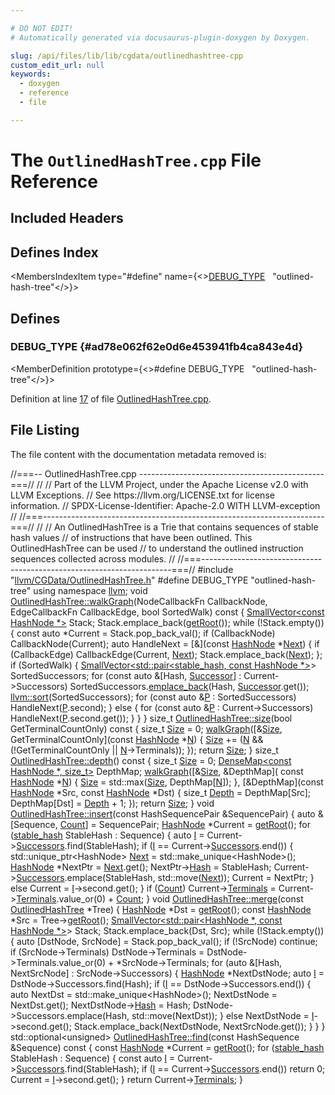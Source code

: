 ```yaml
---

# DO NOT EDIT!
# Automatically generated via docusaurus-plugin-doxygen by Doxygen.

slug: /api/files/lib/lib/cgdata/outlinedhashtree-cpp
custom_edit_url: null
keywords:
  - doxygen
  - reference
  - file

---
```





# The `OutlinedHashTree.cpp` File Reference

<DoxygenPage pluginConfig={pluginConfig}>



## Included Headers

<IncludesList>
<IncludesListItem
  filePath="llvm/CGData/OutlinedHashTree.h"
  permalink="/docs/api/files/include/include/llvm/include/llvm/cgdata/outlinedhashtree-h"
  isLocal="true" />
</IncludesList>

## Defines Index

<MembersIndex>

<MembersIndexItem
  type="#define"
  name={<><a href="#ad78e062f62e0d6e453941fb4ca843e4d">DEBUG&#95;TYPE</a>&nbsp;&nbsp;&nbsp;&quot;outlined-hash-tree&quot;</>}>
</MembersIndexItem>

</MembersIndex>


<SectionDefinition>

## Defines

### DEBUG&#95;TYPE {#ad78e062f62e0d6e453941fb4ca843e4d}

<MemberDefinition
  prototype={<>#define DEBUG&#95;TYPE&nbsp;&nbsp;&nbsp;&quot;outlined-hash-tree&quot;</>}>

Definition at line <a href="#l00017">17</a> of file <a href="/docs/api/files/lib/lib/cgdata/outlinedhashtree-cpp">OutlinedHashTree.cpp</a>.
</MemberDefinition>

</SectionDefinition>

## File Listing

The file content with the documentation metadata removed is:

<ProgramListing>

<Link id="l00001" /><CodeLine lineNumber="1"><span class="doxyHighlightComment">//===-- OutlinedHashTree.cpp ----------------------------------------------===//</span></CodeLine>
<Link id="l00002" /><CodeLine lineNumber="2"><span class="doxyHighlightComment">//</span></CodeLine>
<Link id="l00003" /><CodeLine lineNumber="3"><span class="doxyHighlightComment">// Part of the LLVM Project, under the Apache License v2.0 with LLVM Exceptions.</span></CodeLine>
<Link id="l00004" /><CodeLine lineNumber="4"><span class="doxyHighlightComment">// See https://llvm.org/LICENSE.txt for license information.</span></CodeLine>
<Link id="l00005" /><CodeLine lineNumber="5"><span class="doxyHighlightComment">// SPDX-License-Identifier: Apache-2.0 WITH LLVM-exception</span></CodeLine>
<Link id="l00006" /><CodeLine lineNumber="6"><span class="doxyHighlightComment">//</span></CodeLine>
<Link id="l00007" /><CodeLine lineNumber="7"><span class="doxyHighlightComment">//===----------------------------------------------------------------------===//</span></CodeLine>
<Link id="l00008" /><CodeLine lineNumber="8"><span class="doxyHighlightComment">//</span></CodeLine>
<Link id="l00009" /><CodeLine lineNumber="9"><span class="doxyHighlightComment">// An OutlinedHashTree is a Trie that contains sequences of stable hash values</span></CodeLine>
<Link id="l00010" /><CodeLine lineNumber="10"><span class="doxyHighlightComment">// of instructions that have been outlined. This OutlinedHashTree can be used</span></CodeLine>
<Link id="l00011" /><CodeLine lineNumber="11"><span class="doxyHighlightComment">// to understand the outlined instruction sequences collected across modules.</span></CodeLine>
<Link id="l00012" /><CodeLine lineNumber="12"><span class="doxyHighlightComment">//</span></CodeLine>
<Link id="l00013" /><CodeLine lineNumber="13"><span class="doxyHighlightComment">//===----------------------------------------------------------------------===//</span></CodeLine>
<Link id="l00014" /><CodeLine lineNumber="14"></CodeLine>
<Link id="l00015" /><CodeLine lineNumber="15"><span class="doxyHighlightPreprocessor">#include &quot;<a href="/docs/api/files/include/include/llvm/include/llvm/cgdata/outlinedhashtree-h">llvm/CGData/OutlinedHashTree.h</a>&quot;</span></CodeLine>
<Link id="l00016" /><CodeLine lineNumber="16"></CodeLine>
<Link id="l00017" /><CodeLine lineNumber="17" lineLink="#ad78e062f62e0d6e453941fb4ca843e4d"><span class="doxyHighlightPreprocessor">#define DEBUG&#95;TYPE &quot;outlined-hash-tree&quot;</span></CodeLine>
<Link id="l00018" /><CodeLine lineNumber="18"></CodeLine>
<Link id="l00019" /><CodeLine lineNumber="19"><span class="doxyHighlightKeyword">using namespace </span><span class="doxyHighlight"><a href="/docs/api/namespaces/llvm">llvm</a>;</span></CodeLine>
<Link id="l00020" /><CodeLine lineNumber="20"></CodeLine>
<Link id="l00021" /><CodeLine lineNumber="21" lineLink="/docs/api/classes/llvm/outlinedhashtree/#a692390cd6799e674710e434f3658418a"><span class="doxyHighlightKeywordType">void</span><span class="doxyHighlight"> <a href="/docs/api/classes/llvm/outlinedhashtree/#a692390cd6799e674710e434f3658418a">OutlinedHashTree::walkGraph</a>(NodeCallbackFn CallbackNode,</span></CodeLine>
<Link id="l00022" /><CodeLine lineNumber="22"><span class="doxyHighlight">                                 EdgeCallbackFn CallbackEdge,</span></CodeLine>
<Link id="l00023" /><CodeLine lineNumber="23"><span class="doxyHighlight">                                 </span><span class="doxyHighlightKeywordType">bool</span><span class="doxyHighlight"> SortedWalk)</span><span class="doxyHighlightKeyword"> const </span><span class="doxyHighlight">&#123;</span></CodeLine>
<Link id="l00024" /><CodeLine lineNumber="24"><span class="doxyHighlight">  <a href="/docs/api/classes/llvm/smallvector">SmallVector&lt;const HashNode &#42;&gt;</a> Stack;</span></CodeLine>
<Link id="l00025" /><CodeLine lineNumber="25"><span class="doxyHighlight">  Stack.emplace&#95;back(<a href="/docs/api/classes/llvm/outlinedhashtree/#a7ddda0cb27c6bde706044fdd46490ff7">getRoot</a>());</span></CodeLine>
<Link id="l00026" /><CodeLine lineNumber="26"></CodeLine>
<Link id="l00027" /><CodeLine lineNumber="27"><span class="doxyHighlight">  </span><span class="doxyHighlightKeywordFlow">while</span><span class="doxyHighlight"> (!Stack.empty()) &#123;</span></CodeLine>
<Link id="l00028" /><CodeLine lineNumber="28"><span class="doxyHighlight">    </span><span class="doxyHighlightKeyword">const</span><span class="doxyHighlight"> </span><span class="doxyHighlightKeyword">auto</span><span class="doxyHighlight"> &#42;Current = Stack.pop&#95;back&#95;val();</span></CodeLine>
<Link id="l00029" /><CodeLine lineNumber="29"><span class="doxyHighlight">    </span><span class="doxyHighlightKeywordFlow">if</span><span class="doxyHighlight"> (CallbackNode)</span></CodeLine>
<Link id="l00030" /><CodeLine lineNumber="30"><span class="doxyHighlight">      CallbackNode(Current);</span></CodeLine>
<Link id="l00031" /><CodeLine lineNumber="31"></CodeLine>
<Link id="l00032" /><CodeLine lineNumber="32"><span class="doxyHighlight">    </span><span class="doxyHighlightKeyword">auto</span><span class="doxyHighlight"> HandleNext = &#91;&amp;&#93;(</span><span class="doxyHighlightKeyword">const</span><span class="doxyHighlight"> <a href="/docs/api/structs/llvm/hashnode">HashNode</a> &#42;<a href="/docs/api/namespaces/llvm/#ab13c360340346d082b959b8cd79f2c1a">Next</a>) &#123;</span></CodeLine>
<Link id="l00033" /><CodeLine lineNumber="33"><span class="doxyHighlight">      </span><span class="doxyHighlightKeywordFlow">if</span><span class="doxyHighlight"> (CallbackEdge)</span></CodeLine>
<Link id="l00034" /><CodeLine lineNumber="34"><span class="doxyHighlight">        CallbackEdge(Current, <a href="/docs/api/namespaces/llvm/#ab13c360340346d082b959b8cd79f2c1a">Next</a>);</span></CodeLine>
<Link id="l00035" /><CodeLine lineNumber="35"><span class="doxyHighlight">      Stack.emplace&#95;back(<a href="/docs/api/namespaces/llvm/#ab13c360340346d082b959b8cd79f2c1a">Next</a>);</span></CodeLine>
<Link id="l00036" /><CodeLine lineNumber="36"><span class="doxyHighlight">    &#125;;</span></CodeLine>
<Link id="l00037" /><CodeLine lineNumber="37"><span class="doxyHighlight">    </span><span class="doxyHighlightKeywordFlow">if</span><span class="doxyHighlight"> (SortedWalk) &#123;</span></CodeLine>
<Link id="l00038" /><CodeLine lineNumber="38"><span class="doxyHighlight">      <a href="/docs/api/classes/llvm/smallvector">SmallVector&lt;std::pair&lt;stable&#95;hash, const HashNode &#42;&gt;</a>&gt; SortedSuccessors;</span></CodeLine>
<Link id="l00039" /><CodeLine lineNumber="39"><span class="doxyHighlight">      </span><span class="doxyHighlightKeywordFlow">for</span><span class="doxyHighlight"> (</span><span class="doxyHighlightKeyword">const</span><span class="doxyHighlight"> </span><span class="doxyHighlightKeyword">auto</span><span class="doxyHighlight"> &amp;&#91;Hash, <a href="/docs/api/namespaces/llvm/#a1eb5609345b906d024fbf9e4bc1adc06add2496ae8d635f9f169602771c88d376">Successor</a>&#93; : Current-&gt;Successors)</span></CodeLine>
<Link id="l00040" /><CodeLine lineNumber="40"><span class="doxyHighlight">        SortedSuccessors.<a href="/docs/api/classes/llvm/smallvectorimpl/#a396fcfee6914c76974b73c3d203da6a5">emplace&#95;back</a>(Hash, <a href="/docs/api/namespaces/llvm/#a1eb5609345b906d024fbf9e4bc1adc06add2496ae8d635f9f169602771c88d376">Successor</a>.get());</span></CodeLine>
<Link id="l00041" /><CodeLine lineNumber="41"><span class="doxyHighlight">      <a href="/docs/api/namespaces/llvm/#a74cdbd1e4f731e7d7cd83461b8b1de0b">llvm::sort</a>(SortedSuccessors);</span></CodeLine>
<Link id="l00042" /><CodeLine lineNumber="42"><span class="doxyHighlight">      </span><span class="doxyHighlightKeywordFlow">for</span><span class="doxyHighlight"> (</span><span class="doxyHighlightKeyword">const</span><span class="doxyHighlight"> </span><span class="doxyHighlightKeyword">auto</span><span class="doxyHighlight"> &amp;<a href="/docs/api/files/lib/lib/option/option-cpp/#a04665169063c8ca1f2ea96c27fc7c2b2">P</a> : SortedSuccessors)</span></CodeLine>
<Link id="l00043" /><CodeLine lineNumber="43"><span class="doxyHighlight">        HandleNext(<a href="/docs/api/files/lib/lib/option/option-cpp/#a04665169063c8ca1f2ea96c27fc7c2b2">P</a>.second);</span></CodeLine>
<Link id="l00044" /><CodeLine lineNumber="44"><span class="doxyHighlight">    &#125; </span><span class="doxyHighlightKeywordFlow">else</span><span class="doxyHighlight"> &#123;</span></CodeLine>
<Link id="l00045" /><CodeLine lineNumber="45"><span class="doxyHighlight">      </span><span class="doxyHighlightKeywordFlow">for</span><span class="doxyHighlight"> (</span><span class="doxyHighlightKeyword">const</span><span class="doxyHighlight"> </span><span class="doxyHighlightKeyword">auto</span><span class="doxyHighlight"> &amp;<a href="/docs/api/files/lib/lib/option/option-cpp/#a04665169063c8ca1f2ea96c27fc7c2b2">P</a> : Current-&gt;Successors)</span></CodeLine>
<Link id="l00046" /><CodeLine lineNumber="46"><span class="doxyHighlight">        HandleNext(<a href="/docs/api/files/lib/lib/option/option-cpp/#a04665169063c8ca1f2ea96c27fc7c2b2">P</a>.second.get());</span></CodeLine>
<Link id="l00047" /><CodeLine lineNumber="47"><span class="doxyHighlight">    &#125;</span></CodeLine>
<Link id="l00048" /><CodeLine lineNumber="48"><span class="doxyHighlight">  &#125;</span></CodeLine>
<Link id="l00049" /><CodeLine lineNumber="49"><span class="doxyHighlight">&#125;</span></CodeLine>
<Link id="l00050" /><CodeLine lineNumber="50"></CodeLine>
<Link id="l00051" /><CodeLine lineNumber="51" lineLink="/docs/api/classes/llvm/outlinedhashtree/#abfea475152d214caa9b72bad101d75a0"><span class="doxyHighlightKeywordType">size&#95;t</span><span class="doxyHighlight"> <a href="/docs/api/classes/llvm/outlinedhashtree/#abfea475152d214caa9b72bad101d75a0">OutlinedHashTree::size</a>(</span><span class="doxyHighlightKeywordType">bool</span><span class="doxyHighlight"> GetTerminalCountOnly)</span><span class="doxyHighlightKeyword"> const </span><span class="doxyHighlight">&#123;</span></CodeLine>
<Link id="l00052" /><CodeLine lineNumber="52"><span class="doxyHighlight">  </span><span class="doxyHighlightKeywordType">size&#95;t</span><span class="doxyHighlight"> <a href="/docs/api/files/lib/lib/analysis/inlineorder-cpp/#a7ee6f0cb51c3b9056199e9a0001fe8c3a6f6cb72d544962fa333e2e34ce64f719">Size</a> = 0;</span></CodeLine>
<Link id="l00053" /><CodeLine lineNumber="53"><span class="doxyHighlight">  <a href="/docs/api/classes/llvm/outlinedhashtree/#a692390cd6799e674710e434f3658418a">walkGraph</a>(&#91;&amp;<a href="/docs/api/files/lib/lib/analysis/inlineorder-cpp/#a7ee6f0cb51c3b9056199e9a0001fe8c3a6f6cb72d544962fa333e2e34ce64f719">Size</a>, GetTerminalCountOnly&#93;(</span><span class="doxyHighlightKeyword">const</span><span class="doxyHighlight"> <a href="/docs/api/structs/llvm/hashnode">HashNode</a> &#42;<a href="/docs/api/files/lib/lib/support/regcomp-c/#a0240ac851181b84ac374872dc5434ee4">N</a>) &#123;</span></CodeLine>
<Link id="l00054" /><CodeLine lineNumber="54"><span class="doxyHighlight">    <a href="/docs/api/files/lib/lib/analysis/inlineorder-cpp/#a7ee6f0cb51c3b9056199e9a0001fe8c3a6f6cb72d544962fa333e2e34ce64f719">Size</a> += (<a href="/docs/api/files/lib/lib/support/regcomp-c/#a0240ac851181b84ac374872dc5434ee4">N</a> &amp;&amp; (!GetTerminalCountOnly || <a href="/docs/api/files/lib/lib/support/regcomp-c/#a0240ac851181b84ac374872dc5434ee4">N</a>-&gt;Terminals));</span></CodeLine>
<Link id="l00055" /><CodeLine lineNumber="55"><span class="doxyHighlight">  &#125;);</span></CodeLine>
<Link id="l00056" /><CodeLine lineNumber="56"><span class="doxyHighlight">  </span><span class="doxyHighlightKeywordFlow">return</span><span class="doxyHighlight"> <a href="/docs/api/files/lib/lib/analysis/inlineorder-cpp/#a7ee6f0cb51c3b9056199e9a0001fe8c3a6f6cb72d544962fa333e2e34ce64f719">Size</a>;</span></CodeLine>
<Link id="l00057" /><CodeLine lineNumber="57"><span class="doxyHighlight">&#125;</span></CodeLine>
<Link id="l00058" /><CodeLine lineNumber="58"></CodeLine>
<Link id="l00059" /><CodeLine lineNumber="59" lineLink="/docs/api/classes/llvm/outlinedhashtree/#a4f9dd40bc3145351ebf12cfb4191a0eb"><span class="doxyHighlightKeywordType">size&#95;t</span><span class="doxyHighlight"> <a href="/docs/api/classes/llvm/outlinedhashtree/#a4f9dd40bc3145351ebf12cfb4191a0eb">OutlinedHashTree::depth</a>()</span><span class="doxyHighlightKeyword"> const </span><span class="doxyHighlight">&#123;</span></CodeLine>
<Link id="l00060" /><CodeLine lineNumber="60"><span class="doxyHighlight">  </span><span class="doxyHighlightKeywordType">size&#95;t</span><span class="doxyHighlight"> <a href="/docs/api/files/lib/lib/analysis/inlineorder-cpp/#a7ee6f0cb51c3b9056199e9a0001fe8c3a6f6cb72d544962fa333e2e34ce64f719">Size</a> = 0;</span></CodeLine>
<Link id="l00061" /><CodeLine lineNumber="61"><span class="doxyHighlight">  <a href="/docs/api/classes/llvm/densemap">DenseMap&lt;const HashNode &#42;, size&#95;t&gt;</a> DepthMap;</span></CodeLine>
<Link id="l00062" /><CodeLine lineNumber="62"><span class="doxyHighlight">  <a href="/docs/api/classes/llvm/outlinedhashtree/#a692390cd6799e674710e434f3658418a">walkGraph</a>(&#91;&amp;<a href="/docs/api/files/lib/lib/analysis/inlineorder-cpp/#a7ee6f0cb51c3b9056199e9a0001fe8c3a6f6cb72d544962fa333e2e34ce64f719">Size</a>, &amp;DepthMap&#93;(</span></CodeLine>
<Link id="l00063" /><CodeLine lineNumber="63"><span class="doxyHighlight">                </span><span class="doxyHighlightKeyword">const</span><span class="doxyHighlight"> <a href="/docs/api/structs/llvm/hashnode">HashNode</a> &#42;<a href="/docs/api/files/lib/lib/support/regcomp-c/#a0240ac851181b84ac374872dc5434ee4">N</a>) &#123; <a href="/docs/api/files/lib/lib/analysis/inlineorder-cpp/#a7ee6f0cb51c3b9056199e9a0001fe8c3a6f6cb72d544962fa333e2e34ce64f719">Size</a> = std::max(<a href="/docs/api/files/lib/lib/analysis/inlineorder-cpp/#a7ee6f0cb51c3b9056199e9a0001fe8c3a6f6cb72d544962fa333e2e34ce64f719">Size</a>, DepthMap&#91;<a href="/docs/api/files/lib/lib/support/regcomp-c/#a0240ac851181b84ac374872dc5434ee4">N</a>&#93;); &#125;,</span></CodeLine>
<Link id="l00064" /><CodeLine lineNumber="64"><span class="doxyHighlight">            &#91;&amp;DepthMap&#93;(</span><span class="doxyHighlightKeyword">const</span><span class="doxyHighlight"> <a href="/docs/api/structs/llvm/hashnode">HashNode</a> &#42;Src, </span><span class="doxyHighlightKeyword">const</span><span class="doxyHighlight"> <a href="/docs/api/structs/llvm/hashnode">HashNode</a> &#42;Dst) &#123;</span></CodeLine>
<Link id="l00065" /><CodeLine lineNumber="65"><span class="doxyHighlight">              </span><span class="doxyHighlightKeywordType">size&#95;t</span><span class="doxyHighlight"> <a href="/docs/api/namespaces/llvm/#a1eb5609345b906d024fbf9e4bc1adc06afe578efb7ca235af77fb0eef7edcf639">Depth</a> = DepthMap&#91;Src&#93;;</span></CodeLine>
<Link id="l00066" /><CodeLine lineNumber="66"><span class="doxyHighlight">              DepthMap&#91;Dst&#93; = <a href="/docs/api/namespaces/llvm/#a1eb5609345b906d024fbf9e4bc1adc06afe578efb7ca235af77fb0eef7edcf639">Depth</a> + 1;</span></CodeLine>
<Link id="l00067" /><CodeLine lineNumber="67"><span class="doxyHighlight">            &#125;);</span></CodeLine>
<Link id="l00068" /><CodeLine lineNumber="68"><span class="doxyHighlight">  </span><span class="doxyHighlightKeywordFlow">return</span><span class="doxyHighlight"> <a href="/docs/api/files/lib/lib/analysis/inlineorder-cpp/#a7ee6f0cb51c3b9056199e9a0001fe8c3a6f6cb72d544962fa333e2e34ce64f719">Size</a>;</span></CodeLine>
<Link id="l00069" /><CodeLine lineNumber="69"><span class="doxyHighlight">&#125;</span></CodeLine>
<Link id="l00070" /><CodeLine lineNumber="70"></CodeLine>
<Link id="l00071" /><CodeLine lineNumber="71" lineLink="/docs/api/classes/llvm/outlinedhashtree/#abc2686042d37b5df938df13eef50cd6e"><span class="doxyHighlightKeywordType">void</span><span class="doxyHighlight"> <a href="/docs/api/classes/llvm/outlinedhashtree/#abc2686042d37b5df938df13eef50cd6e">OutlinedHashTree::insert</a>(</span><span class="doxyHighlightKeyword">const</span><span class="doxyHighlight"> HashSequencePair &amp;SequencePair) &#123;</span></CodeLine>
<Link id="l00072" /><CodeLine lineNumber="72"><span class="doxyHighlight">  </span><span class="doxyHighlightKeyword">auto</span><span class="doxyHighlight"> &amp;&#91;Sequence, <a href="/docs/api/namespaces/llvm/#a845e08be4b0320d66901a66b0c0e9509">Count</a>&#93; = SequencePair;</span></CodeLine>
<Link id="l00073" /><CodeLine lineNumber="73"><span class="doxyHighlight">  <a href="/docs/api/structs/llvm/hashnode">HashNode</a> &#42;Current = <a href="/docs/api/classes/llvm/outlinedhashtree/#a7ddda0cb27c6bde706044fdd46490ff7">getRoot</a>();</span></CodeLine>
<Link id="l00074" /><CodeLine lineNumber="74"></CodeLine>
<Link id="l00075" /><CodeLine lineNumber="75"><span class="doxyHighlight">  </span><span class="doxyHighlightKeywordFlow">for</span><span class="doxyHighlight"> (<a href="/docs/api/namespaces/llvm/#a3f07bd5ee30b6a57ddc214f64d5fd941">stable&#95;hash</a> StableHash : Sequence) &#123;</span></CodeLine>
<Link id="l00076" /><CodeLine lineNumber="76"><span class="doxyHighlight">    </span><span class="doxyHighlightKeyword">auto</span><span class="doxyHighlight"> <a href="/docs/api/files/lib/lib/support/md5-cpp/#ac0eafdc9ee161b71e7af98af736952fd">I</a> = Current-&gt;<a href="/docs/api/structs/llvm/hashnode/#a1a31b051ee904b573a699443959ce8b6">Successors</a>.find(StableHash);</span></CodeLine>
<Link id="l00077" /><CodeLine lineNumber="77"><span class="doxyHighlight">    </span><span class="doxyHighlightKeywordFlow">if</span><span class="doxyHighlight"> (<a href="/docs/api/files/lib/lib/support/md5-cpp/#ac0eafdc9ee161b71e7af98af736952fd">I</a> == Current-&gt;<a href="/docs/api/structs/llvm/hashnode/#a1a31b051ee904b573a699443959ce8b6">Successors</a>.end()) &#123;</span></CodeLine>
<Link id="l00078" /><CodeLine lineNumber="78"><span class="doxyHighlight">      std::unique&#95;ptr&lt;HashNode&gt; <a href="/docs/api/namespaces/llvm/#ab13c360340346d082b959b8cd79f2c1a">Next</a> = std::make&#95;unique&lt;HashNode&gt;();</span></CodeLine>
<Link id="l00079" /><CodeLine lineNumber="79"><span class="doxyHighlight">      <a href="/docs/api/structs/llvm/hashnode">HashNode</a> &#42;NextPtr = <a href="/docs/api/namespaces/llvm/#ab13c360340346d082b959b8cd79f2c1a">Next</a>.get();</span></CodeLine>
<Link id="l00080" /><CodeLine lineNumber="80"><span class="doxyHighlight">      NextPtr-&gt;<a href="/docs/api/structs/llvm/hashnode/#adf900abae6895805cd64c155430807fe">Hash</a> = StableHash;</span></CodeLine>
<Link id="l00081" /><CodeLine lineNumber="81"><span class="doxyHighlight">      Current-&gt;<a href="/docs/api/structs/llvm/hashnode/#a1a31b051ee904b573a699443959ce8b6">Successors</a>.emplace(StableHash, std::move(<a href="/docs/api/namespaces/llvm/#ab13c360340346d082b959b8cd79f2c1a">Next</a>));</span></CodeLine>
<Link id="l00082" /><CodeLine lineNumber="82"><span class="doxyHighlight">      Current = NextPtr;</span></CodeLine>
<Link id="l00083" /><CodeLine lineNumber="83"><span class="doxyHighlight">    &#125; </span><span class="doxyHighlightKeywordFlow">else</span></CodeLine>
<Link id="l00084" /><CodeLine lineNumber="84"><span class="doxyHighlight">      Current = <a href="/docs/api/files/lib/lib/support/md5-cpp/#ac0eafdc9ee161b71e7af98af736952fd">I</a>-&gt;second.get();</span></CodeLine>
<Link id="l00085" /><CodeLine lineNumber="85"><span class="doxyHighlight">  &#125;</span></CodeLine>
<Link id="l00086" /><CodeLine lineNumber="86"><span class="doxyHighlight">  </span><span class="doxyHighlightKeywordFlow">if</span><span class="doxyHighlight"> (<a href="/docs/api/namespaces/llvm/#a845e08be4b0320d66901a66b0c0e9509">Count</a>)</span></CodeLine>
<Link id="l00087" /><CodeLine lineNumber="87"><span class="doxyHighlight">    Current-&gt;<a href="/docs/api/structs/llvm/hashnode/#a66632316e3bbfd1f40384f637f68e625">Terminals</a> = Current-&gt;<a href="/docs/api/structs/llvm/hashnode/#a66632316e3bbfd1f40384f637f68e625">Terminals</a>.value&#95;or(0) + <a href="/docs/api/namespaces/llvm/#a845e08be4b0320d66901a66b0c0e9509">Count</a>;</span></CodeLine>
<Link id="l00088" /><CodeLine lineNumber="88"><span class="doxyHighlight">&#125;</span></CodeLine>
<Link id="l00089" /><CodeLine lineNumber="89"></CodeLine>
<Link id="l00090" /><CodeLine lineNumber="90" lineLink="/docs/api/classes/llvm/outlinedhashtree/#a9d8f153a3d47acbb643fde3d1f215bcc"><span class="doxyHighlightKeywordType">void</span><span class="doxyHighlight"> <a href="/docs/api/classes/llvm/outlinedhashtree/#a9d8f153a3d47acbb643fde3d1f215bcc">OutlinedHashTree::merge</a>(</span><span class="doxyHighlightKeyword">const</span><span class="doxyHighlight"> <a href="/docs/api/classes/llvm/outlinedhashtree">OutlinedHashTree</a> &#42;Tree) &#123;</span></CodeLine>
<Link id="l00091" /><CodeLine lineNumber="91"><span class="doxyHighlight">  <a href="/docs/api/structs/llvm/hashnode">HashNode</a> &#42;Dst = <a href="/docs/api/classes/llvm/outlinedhashtree/#a7ddda0cb27c6bde706044fdd46490ff7">getRoot</a>();</span></CodeLine>
<Link id="l00092" /><CodeLine lineNumber="92"><span class="doxyHighlight">  </span><span class="doxyHighlightKeyword">const</span><span class="doxyHighlight"> <a href="/docs/api/structs/llvm/hashnode">HashNode</a> &#42;Src = Tree-&gt;<a href="/docs/api/classes/llvm/outlinedhashtree/#a7ddda0cb27c6bde706044fdd46490ff7">getRoot</a>();</span></CodeLine>
<Link id="l00093" /><CodeLine lineNumber="93"><span class="doxyHighlight">  <a href="/docs/api/classes/llvm/smallvector">SmallVector&lt;std::pair&lt;HashNode &#42;, const HashNode &#42;&gt;</a>&gt; Stack;</span></CodeLine>
<Link id="l00094" /><CodeLine lineNumber="94"><span class="doxyHighlight">  Stack.emplace&#95;back(Dst, Src);</span></CodeLine>
<Link id="l00095" /><CodeLine lineNumber="95"></CodeLine>
<Link id="l00096" /><CodeLine lineNumber="96"><span class="doxyHighlight">  </span><span class="doxyHighlightKeywordFlow">while</span><span class="doxyHighlight"> (!Stack.empty()) &#123;</span></CodeLine>
<Link id="l00097" /><CodeLine lineNumber="97"><span class="doxyHighlight">    </span><span class="doxyHighlightKeyword">auto</span><span class="doxyHighlight"> &#91;DstNode, SrcNode&#93; = Stack.pop&#95;back&#95;val();</span></CodeLine>
<Link id="l00098" /><CodeLine lineNumber="98"><span class="doxyHighlight">    </span><span class="doxyHighlightKeywordFlow">if</span><span class="doxyHighlight"> (!SrcNode)</span></CodeLine>
<Link id="l00099" /><CodeLine lineNumber="99"><span class="doxyHighlight">      </span><span class="doxyHighlightKeywordFlow">continue</span><span class="doxyHighlight">;</span></CodeLine>
<Link id="l00100" /><CodeLine lineNumber="100"><span class="doxyHighlight">    </span><span class="doxyHighlightKeywordFlow">if</span><span class="doxyHighlight"> (SrcNode-&gt;Terminals)</span></CodeLine>
<Link id="l00101" /><CodeLine lineNumber="101"><span class="doxyHighlight">      DstNode-&gt;Terminals = DstNode-&gt;Terminals.value&#95;or(0) + &#42;SrcNode-&gt;Terminals;</span></CodeLine>
<Link id="l00102" /><CodeLine lineNumber="102"><span class="doxyHighlight">    </span><span class="doxyHighlightKeywordFlow">for</span><span class="doxyHighlight"> (</span><span class="doxyHighlightKeyword">auto</span><span class="doxyHighlight"> &amp;&#91;Hash, NextSrcNode&#93; : SrcNode-&gt;Successors) &#123;</span></CodeLine>
<Link id="l00103" /><CodeLine lineNumber="103"><span class="doxyHighlight">      <a href="/docs/api/structs/llvm/hashnode">HashNode</a> &#42;NextDstNode;</span></CodeLine>
<Link id="l00104" /><CodeLine lineNumber="104"><span class="doxyHighlight">      </span><span class="doxyHighlightKeyword">auto</span><span class="doxyHighlight"> <a href="/docs/api/files/lib/lib/support/md5-cpp/#ac0eafdc9ee161b71e7af98af736952fd">I</a> = DstNode-&gt;Successors.find(Hash);</span></CodeLine>
<Link id="l00105" /><CodeLine lineNumber="105"><span class="doxyHighlight">      </span><span class="doxyHighlightKeywordFlow">if</span><span class="doxyHighlight"> (<a href="/docs/api/files/lib/lib/support/md5-cpp/#ac0eafdc9ee161b71e7af98af736952fd">I</a> == DstNode-&gt;Successors.end()) &#123;</span></CodeLine>
<Link id="l00106" /><CodeLine lineNumber="106"><span class="doxyHighlight">        </span><span class="doxyHighlightKeyword">auto</span><span class="doxyHighlight"> NextDst = std::make&#95;unique&lt;HashNode&gt;();</span></CodeLine>
<Link id="l00107" /><CodeLine lineNumber="107"><span class="doxyHighlight">        NextDstNode = NextDst.get();</span></CodeLine>
<Link id="l00108" /><CodeLine lineNumber="108"><span class="doxyHighlight">        NextDstNode-&gt;<a href="/docs/api/structs/llvm/hashnode/#adf900abae6895805cd64c155430807fe">Hash</a> = Hash;</span></CodeLine>
<Link id="l00109" /><CodeLine lineNumber="109"><span class="doxyHighlight">        DstNode-&gt;Successors.emplace(Hash, std::move(NextDst));</span></CodeLine>
<Link id="l00110" /><CodeLine lineNumber="110"><span class="doxyHighlight">      &#125; </span><span class="doxyHighlightKeywordFlow">else</span></CodeLine>
<Link id="l00111" /><CodeLine lineNumber="111"><span class="doxyHighlight">        NextDstNode = <a href="/docs/api/files/lib/lib/support/md5-cpp/#ac0eafdc9ee161b71e7af98af736952fd">I</a>-&gt;second.get();</span></CodeLine>
<Link id="l00112" /><CodeLine lineNumber="112"></CodeLine>
<Link id="l00113" /><CodeLine lineNumber="113"><span class="doxyHighlight">      Stack.emplace&#95;back(NextDstNode, NextSrcNode.get());</span></CodeLine>
<Link id="l00114" /><CodeLine lineNumber="114"><span class="doxyHighlight">    &#125;</span></CodeLine>
<Link id="l00115" /><CodeLine lineNumber="115"><span class="doxyHighlight">  &#125;</span></CodeLine>
<Link id="l00116" /><CodeLine lineNumber="116"><span class="doxyHighlight">&#125;</span></CodeLine>
<Link id="l00117" /><CodeLine lineNumber="117"></CodeLine>
<Link id="l00118" /><CodeLine lineNumber="118"><span class="doxyHighlight">std::optional&lt;unsigned&gt;</span></CodeLine>
<Link id="l00119" /><CodeLine lineNumber="119" lineLink="/docs/api/classes/llvm/outlinedhashtree/#a6c408d99704ccf35333069847a091eeb"><span class="doxyHighlight"><a href="/docs/api/classes/llvm/outlinedhashtree/#a6c408d99704ccf35333069847a091eeb">OutlinedHashTree::find</a>(</span><span class="doxyHighlightKeyword">const</span><span class="doxyHighlight"> HashSequence &amp;Sequence)</span><span class="doxyHighlightKeyword"> const </span><span class="doxyHighlight">&#123;</span></CodeLine>
<Link id="l00120" /><CodeLine lineNumber="120"><span class="doxyHighlight">  </span><span class="doxyHighlightKeyword">const</span><span class="doxyHighlight"> <a href="/docs/api/structs/llvm/hashnode">HashNode</a> &#42;Current = <a href="/docs/api/classes/llvm/outlinedhashtree/#a7ddda0cb27c6bde706044fdd46490ff7">getRoot</a>();</span></CodeLine>
<Link id="l00121" /><CodeLine lineNumber="121"><span class="doxyHighlight">  </span><span class="doxyHighlightKeywordFlow">for</span><span class="doxyHighlight"> (<a href="/docs/api/namespaces/llvm/#a3f07bd5ee30b6a57ddc214f64d5fd941">stable&#95;hash</a> StableHash : Sequence) &#123;</span></CodeLine>
<Link id="l00122" /><CodeLine lineNumber="122"><span class="doxyHighlight">    </span><span class="doxyHighlightKeyword">const</span><span class="doxyHighlight"> </span><span class="doxyHighlightKeyword">auto</span><span class="doxyHighlight"> <a href="/docs/api/files/lib/lib/support/md5-cpp/#ac0eafdc9ee161b71e7af98af736952fd">I</a> = Current-&gt;<a href="/docs/api/structs/llvm/hashnode/#a1a31b051ee904b573a699443959ce8b6">Successors</a>.find(StableHash);</span></CodeLine>
<Link id="l00123" /><CodeLine lineNumber="123"><span class="doxyHighlight">    </span><span class="doxyHighlightKeywordFlow">if</span><span class="doxyHighlight"> (<a href="/docs/api/files/lib/lib/support/md5-cpp/#ac0eafdc9ee161b71e7af98af736952fd">I</a> == Current-&gt;<a href="/docs/api/structs/llvm/hashnode/#a1a31b051ee904b573a699443959ce8b6">Successors</a>.end())</span></CodeLine>
<Link id="l00124" /><CodeLine lineNumber="124"><span class="doxyHighlight">      </span><span class="doxyHighlightKeywordFlow">return</span><span class="doxyHighlight"> 0;</span></CodeLine>
<Link id="l00125" /><CodeLine lineNumber="125"><span class="doxyHighlight">    Current = <a href="/docs/api/files/lib/lib/support/md5-cpp/#ac0eafdc9ee161b71e7af98af736952fd">I</a>-&gt;second.get();</span></CodeLine>
<Link id="l00126" /><CodeLine lineNumber="126"><span class="doxyHighlight">  &#125;</span></CodeLine>
<Link id="l00127" /><CodeLine lineNumber="127"><span class="doxyHighlight">  </span><span class="doxyHighlightKeywordFlow">return</span><span class="doxyHighlight"> Current-&gt;<a href="/docs/api/structs/llvm/hashnode/#a66632316e3bbfd1f40384f637f68e625">Terminals</a>;</span></CodeLine>
<Link id="l00128" /><CodeLine lineNumber="128"><span class="doxyHighlight">&#125;</span></CodeLine>

</ProgramListing>


</DoxygenPage>
